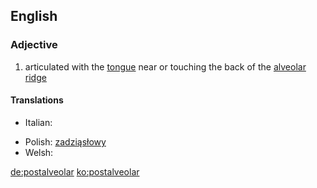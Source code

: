 ==English==

===Adjective===
{{en-adj|-}}

# {{phonetics}} articulated with the [[tongue]] near or touching the back of the [[alveolar ridge]]

====Translations====
{{trans-top|articulated with the tongue near or touching the back of the alveolar ridge}}
* Italian: {{t-|it|postalveolare}}
{{trans-mid}}
* Polish: [[zadziąsłowy]] {{m}}
* Welsh: {{t|cy|ôl-orfannol}}
{{trans-bottom}}

[[de:postalveolar]]
[[ko:postalveolar]]